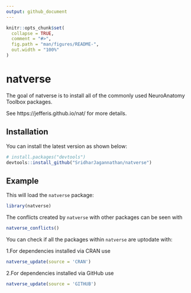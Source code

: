 ```yaml
---
output: github_document
---
```


<!-- README.md is generated from README.Rmd. Please edit that file -->

```r
knitr::opts_chunk$set(
  collapse = TRUE,
  comment = "#>",
  fig.path = "man/figures/README-",
  out.width = "100%"
)
```
# natverse

<!-- badges: start -->
<!-- badges: end -->

The goal of natverse is to install all of the commonly used NeuroAnatomy Toolbox packages.

See https://jefferis.github.io/nat/ for more details.

## Installation

You can install the latest version as shown below:

``` r
# install.packages("devtools")
devtools::install_github("SridharJagannathan/natverse")
```
## Example

This will load the `natverse` package:

```r
library(natverse)
```

The conflicts created by `natverse` with other packages can be seen with

```r
natverse_conflicts()
```

You can check if all the packages within `natverse` are uptodate with:

1.For dependencies installed via CRAN use

```r
natverse_update(source = 'CRAN')
```
2.For dependencies installed via GitHub use
```r
natverse_update(source = 'GITHUB')
```

